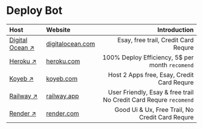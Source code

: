 # Deploy Bot


| Host                                     | Website                                           | Introduction                                                        |
| :---                                     | :----                                             | ---:                                                                |
| [Digital Ocean ↗](/deploy/digital-ocean) | [digitalocean.com](https://www.digitalocean.com/) | Esay, free trail, Credit Card Requre                                |
| [Heroku ↗](/deploy/heroku)               | [heroku.com](https://www.heroku.com/)             | 100% Deploy Efficiency, 5$ per month `recomend`                     |
| [Koyeb ↗](/deploy/koyeb)                 | [koyeb.com](https://www.koyeb.com/)               | Host 2 Apps free, Esay, Credit Card Requre                          |
| [Railway ↗](/deploy/railway)             | [railway.app](https://www.railway.app/)           | User Friendly, Esay & free trail No Credit Card Requre `recomend`   |
| [Render ↗](/deploy/render)               | [render.com](https://www.render.com/)             | Good Ui & Ux, Free Trail, No Credit Card Requre                     |
